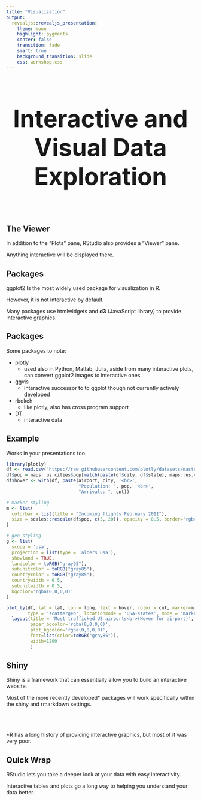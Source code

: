 ```yaml
---
title: "Visualization"
output: .
  revealjs::revealjs_presentation:
    theme: moon
    highlight: pygments
    center: false
    transition: fade
    smart: true
    background_transition: slide
    css: workshop.css
---
```



## 

<div style='text-align: center; font-size:32'><h1>Interactive and Visual Data Exploration<h1></div>


## The Viewer

In addition to the "Plots" pane, RStudio also provides a "Viewer" pane.

Anything interactive will be displayed there.


## Packages

<span class="pack">ggplot2</span> Is the most widely used package for visualization in R.

However, it is not interactive by default.

Many packages use <span class="pack">htmlwidgets</span> and **d3** (JavaScript library) to provide interactive graphics.


## Packages

Some packages to note:

  - <span class="pack">plotly</span>
    - used also in Python, Matlab, Julia, aside from many interactive plots, can convert ggplot2 images to interactive ones.

  - <span class="pack">ggvis</span>
    - interactive successor to to ggplot though not currently actively developed

  - <span class="pack">rbokeh</span>
    - like plotly, also has cross program support

  - <span class="pack">DT</span>
    - interactive data


## Example

Works in your presentations too.

```r
library(plotly)
df <- read.csv('https://raw.githubusercontent.com/plotly/datasets/master/2011_february_us_airport_traffic.csv')
df$pop = maps::us.cities$pop[match(paste(df$city, df$state), maps::us.cities$name)]
df$hover <- with(df, paste(airport, city, '<br>',
                           "Population: ", pop, '<br>', 
                           "Arrivals: ", cnt))

# marker styling
m <- list(
  colorbar = list(title = "Incoming flights February 2011"),
  size = scales::rescale(df$pop, c(5, 20)), opacity = 0.5, border='rgba(0,0,0,0)'
)

# geo styling
g <- list(
  scope = 'usa',
  projection = list(type = 'albers usa'),
  showland = TRUE,
  landcolor = toRGB("gray95"),
  subunitcolor = toRGB("gray85"),
  countrycolor = toRGB("gray85"),
  countrywidth = 0.5,
  subunitwidth = 0.5,
  bgcolor='rgba(0,0,0,0)'
)

plot_ly(df, lat = lat, lon = long, text = hover, color = cnt, marker=m, 
        type = 'scattergeo', locationmode = 'USA-states', mode = 'markers', colors='RdBu') %>%
  layout(title = 'Most trafficked US airports<br>(Hover for airport)', geo = g,
         paper_bgcolor='rgba(0,0,0,0)',
         plot_bgcolor='rgba(0,0,0,0)',
         font=list(color=toRGB("gray85")),
         width=1200
         )
```


## Shiny

<span class="emph">Shiny</span> is a framework that can essentially allow you to build an interactive website.

Most of the more recently developed* packages will work specifically within the shiny and rmarkdown settings.

<br><br><br>
<span style="size:8"> \*R has a long history of providing interactive graphics, but most of it was very poor.</span>



## Quick Wrap


RStudio lets you take a deeper look at your data with easy interactivity.

Interactive tables and plots go a long way to helping you understand your data better.